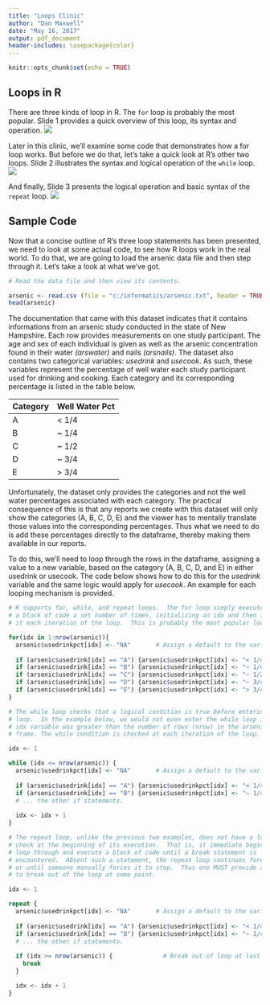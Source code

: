 ---
title: "Loops Clinic"
author: "Dan Maxwell"
date: "May 16, 2017"
output: pdf_document 
header-includes: \usepackage{color}
---
  
```{r setup, include=FALSE}
knitr::opts_chunk$set(echo = TRUE)
```

## Loops in R 
There are three kinds of loop in R.  The `for` loop is probably the most popular.  Slide 1 provides a quick overview of this loop, its syntax and operation. \newline \newline ![](for_loop.png) 

Later in this clinic, we'll examine some code that demonstrates how a for loop works.  But before we do that, let's take a quick look at R's other two loops.  Slide 2 illustrates the syntax and logical operation of the `while` loop. \newline \newline ![](while_loop.png) \newline

And finally, Slide 3 presents the logical operation and basic syntax of the `repeat` loop. \newline \newline ![](repeat_loop.png)

\newpage
## Sample Code
Now that a concise outline of R's three loop statements has been presented, we need to look at some actual code, to see how R loops work in the real world.  To do that, we are going to load the arsenic data file and then step through it.  Let's take a look at what we've got. \newline

```{r}
# Read the data file and then view its contents.

arsenic <- read.csv (file = "c:/informatics/arsenic.txt", header = TRUE, sep = "\t", as.is = TRUE)
head(arsenic)   

```


The documentation that came with this dataset indicates that it contains informations from an arsenic study conducted in the state of New Hampshire. Each row provides measurements on one study participant.  The age and sex of each individual is given as well as the arsenic concentration found in their water *(arswater)* and nails *(arsnails)*.  The dataset also contains two categorical variables: *usedrink* and *usecook*.  As such, these variables represent the percentage of well water each study participant used for drinking and cooking.  Each category and its corresponding percentage is listed in the table below. \newline

 
Category | Well Water Pct 
---------|----------------
A        | < 1/4           
B        | ~ 1/4           
C        | ~ 1/2           
D        | ~ 3/4           
E        | > 3/4           


Unfortunately, the dataset only provides the categories and not the well water percentages associated with each category.  The practical consequence of this is that any reports we create with this dataset will only show the categories (A, B, C, D, E) and the viewer has to mentally translate those values into the corresponding percentages. Thus what we need to do is add these percentages directly to the dataframe, thereby making them available in our reports.

To do this, we'll need to loop through the rows in the dataframe, assigning a value to a new variable, based on the category (A, B, C, D, and E) in either usedrink or usecook.  The code below shows how to do this for the *usedrink* variable and the same logic would apply for *usecook*.  An example for each looping mechanism is provided. \newline

```{r}

# R supports for, while, and repeat loops.  The for loop simply executes 
# a block of code a set number of times, initializing an idx and then incrementing 
# it each iteration of the loop.  This is probably the most popular loop in R.

for(idx in 1:nrow(arsenic)){
  arsenic$usedrinkpct[idx] <- "NA"       # Assign a default to the variable.
  
  if (arsenic$usedrink[idx] == "A") {arsenic$usedrinkpct[idx] <- "< 1/4"} 
  if (arsenic$usedrink[idx] == "B") {arsenic$usedrinkpct[idx] <- "~ 1/4"}
  if (arsenic$usedrink[idx] == "C") {arsenic$usedrinkpct[idx] <- "~ 1/2"}
  if (arsenic$usedrink[idx] == "D") {arsenic$usedrinkpct[idx] <- "~ 3/4"}
  if (arsenic$usedrink[idx] == "E") {arsenic$usedrinkpct[idx] <- "> 3/4"}
}

# The while loop checks that a logical condition is true before entering the
# loop.  In the example below, we would not even enter the while loop if the 
# idx variable was greater than the number of rows (nrow) in the arsenic data 
# frame. The while condition is checked at each iteration of the loop.

idx <- 1

while (idx <= nrow(arsenic)) {
  arsenic$usedrinkpct[idx] <- "NA"       # Assign a default to the variable.
  
  if (arsenic$usedrink[idx] == "A") {arsenic$usedrinkpct[idx] <- "< 1/4"} 
  if (arsenic$usedrink[idx] == "B") {arsenic$usedrinkpct[idx] <- "~ 1/4"}
  # ... the other if statements.
  
  idx <- idx + 1
}

# The repeat loop, unlike the previous two examples, does not have a logical
# check at the beginning of its execution.  That is, it immediate begins to
# loop through and execute a block of code until a break statement is 
# encountered.  Absent such a statement, the repeat loop continues forever, 
# or until someone manually forces it to stop.  Thus one MUST provide a way
# to break out of the loop at some point.

idx <- 1

repeat {
  arsenic$usedrinkpct[idx] <- "NA"       # Assign a default to the variable.
  
  if (arsenic$usedrink[idx] == "A") {arsenic$usedrinkpct[idx] <- "< 1/4"} 
  if (arsenic$usedrink[idx] == "B") {arsenic$usedrinkpct[idx] <- "~ 1/4"}
  # ... the other if statements.
                                          
  if (idx >= nrow(arsenic)) {              # Break out of loop at last row.        
    break
  }

  idx <- idx + 1
}



```



